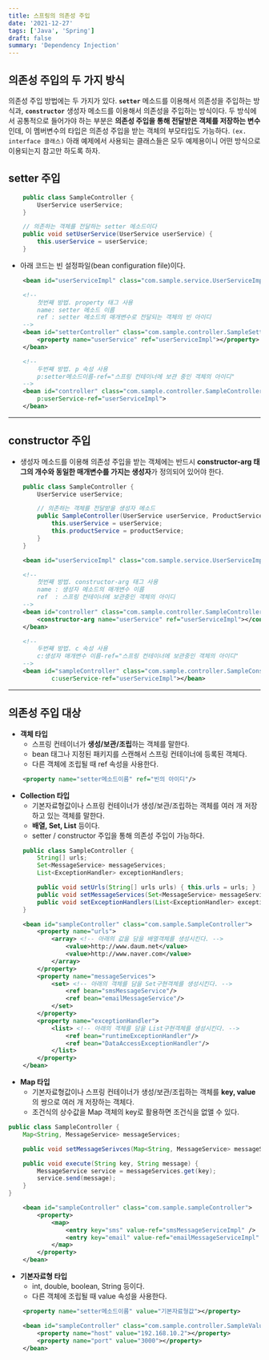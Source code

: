 ```yaml
---
title: 스프링의 의존성 주입
date: '2021-12-27'
tags: ['Java', 'Spring']
draft: false
summary: 'Dependency Injection'
---
```


## 의존성 주입의 두 가지 방식
의존성 주입 방법에는 두 가지가 있다. **`setter`** 메소드를 이용해서 의존성을 주입하는 방식과, **`constructor`** 생성자 메소드를 이용해서 의존성을 주입하는 방식이다. 두 방식에서 공통적으로 들어가야 하는 부분은 **의존성 주입을 통해 전달받은 객체를 저장하는 변수**인데, 이 멤버변수의 타입은 의존성 주입을 받는 객체의 부모타입도 가능하다. `(ex. interface 클래스)` 아래 예제에서 사용되는 클래스들은 모두 예제용이니 어떤 방식으로 이용되는지 참고만 하도록 하자.

## **setter 주입**

```java
    public class SampleController {
        UserService userService;
    }

    // 의존하는 객체를 전달하는 setter 메소드이다
    public void setUserService(UserService userService) {
        this.userService = userService;
    }
```

- 아래 코드는 빈 설정파일(bean configuration file)이다.

```xml
    <bean id="userServiceImpl" class="com.sample.service.UserServiceImpl"></bean>

    <!--
        첫번째 방법. property 태그 사용
        name: setter 메소드 이름
        ref : setter 메소드의 매개변수로 전달되는 객체의 빈 아이디
    -->
    <bean id="setterController" class="com.sample.controller.SampleSetterController">
        <property name="userService" ref="userServiceImpl"></property>
    </bean>

    <!--
        두번째 방법. p 속성 사용
        p:setter메소드이름-ref="스프링 컨테이너에 보관 중인 객체의 아이디"
    -->
    <bean id="controller" class="com.sample.controller.SampleController"
        p:userService-ref="userServiceImpl">
    </bean>
```

---
## **constructor 주입**

- 생성자 메소드를 이용해 의존성 주입을 받는 객체에는 반드시 **constructor-arg 태그의 개수와 동일한 매개변수를 가지는 생성자**가 정의되어 있어야 한다.

```java
    public class SampleController {
        UserService userService;

        // 의존하는 객체를 전달받을 생성자 메소드
        public SampleController(UserService userService, ProductService productService) { 
            this.userService = userService; 
            this.productService = productService; 
        }
    }
```

```xml
    <bean id="userServiceImpl" class="com.sample.service.UserServiceImpl"></bean>

    <!--
        첫번째 방법. constructor-arg 태그 사용
        name : 생성자 메소드의 매개변수 이름
        ref  : 스프링 컨테이너에 보관중인 객체의 아이디
    -->
    <bean id="controller" class="com.sample.controller.SampleController">
        <constructor-arg name="userService" ref="userServiceImpl"></constructor-arg>
    </bean>

    <!--
        두번째 방법. c 속성 사용
        c:생성자 매개변수 이름-ref="스프링 컨테이너에 보관중인 객체의 아이디"
    -->
    <bean id="sampleController" class="com.sample.controller.SampleConstructorController"
            c:userService-ref="userServiceImpl"></bean>
```

---

## **의존성 주입 대상**

- **객체 타입**
    - 스프링 컨테이너가 **생성/보관/조립**하는 객체를 말한다.
    - bean 태그나 지정된 패키지를 스캔해서 스프링 컨테이너에 등록된 객체다.
    - 다른 객체에 조립될 때 ref 속성을 사용한다.

```xml
    <property name="setter메소드이름" ref="빈의 아이디"/>
```

- **Collection 타입**
    - 기본자료형값이나 스프링 컨테이너가 생성/보관/조립하는 객체를 여러 개 저장하고 있는 객체를 말한다.
    - **배열, Set, List** 등이다.
    - setter / constructor 주입을 통해 의존성 주입이 가능하다.

```java
    public class SampleController {
        String[] urls;
        Set<MessageService> messageServices;
        List<ExceptionHandler> exceptionHandlers;

        public void setUrls(String[] urls urls) { this.urls = urls; }
        public void setMessageServices(Set<MessageService> messageServices) { this.messageServices = messageServices; }
        public void setExceptionHandlers(List<ExceptionHandler> exceptionHandlers) { this.exceptionHandlers = exceptionHandlers; }
    }
```

```xml
    <bean id="sampleController" class="com.sample.SampleController">
        <property name="urls">
            <array>	<!-- 아래의 값을 담을 배열객체를 생성시킨다. -->
                <value>http://www.daum.net</value>
                <value>http://www.naver.com</value>
            </array>
        </property>
        <property name="messageServices">
            <set> <!-- 아래의 객체를 담을 Set구현객체를 생성시킨다. -->
                <ref bean="smsMessageService"/>
                <ref bean="emailMessageService"/>
            </set>
        </property>
        <property name="exceptionHandler">
            <list> <!-- 아래의 객체를 담을 List구현객체를 생성시킨다. -->
                <ref bean="runtimeExceptionHandler"/>
                <ref bean="DataAccessExceptionHandler"/>
            </list>
        </property>		
    </bean>
```

- **Map 타입**
    - 기본자료형값이나 스프링 컨테이너가 생성/보관/조립하는 객체를 **key, value**의 쌍으로 여러 개 저장하는 객체다.
    - 조건식의 상수값을 Map 객체의 key로 활용하면 조건식을 없앨 수 있다.

```java
public class SampleController {
    Map<String, MessageService> messageServices;

    public void setMessageSerivces(Map<String, MessageService> messageServices){ this.messageServices = mnessageSerivices; }

    public void execute(String key, String message) {
        MessageService service = messageServices.get(key);
        service.send(message);
    }
}
```

```xml
    <bean id="sampleController" class="com.sample.sampleController">
        <property>
            <map>
                <entry key="sms" value-ref="smsMessageServiceImpl" />
                <entry key="email" value-ref="emailMessageServiceImpl" />
            </map>
        </property>
    </bean>
```

- **기본자료형 타입**
    - int, double, boolean, String 등이다.
    - 다른 객체에 조립될 때 value 속성을 사용한다.

```xml
    <property name="setter메소드이름" value="기본자료형값"></property>

    <bean id="sampleController" class="com.sample.controller.SampleValueController">
        <property name="host" value="192.168.10.2"></property>
        <property name="port" value="3000"></property>
    </bean>
```
